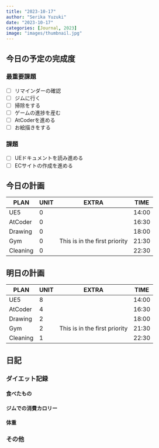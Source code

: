 ```yaml
---
title: "2023-10-17"
author: "Serika Yuzuki"
date: "2023-10-17"
categories: [Journal, 2023]
image: "images/thumbnail.jpg"
---
```


## 今日の予定の完成度

### 最重要課題

- [ ] リマインダーの確認
- [ ] ジムに行く
- [ ] 掃除をする
- [ ] ゲームの進捗を産む
- [ ] AtCoderを進める
- [ ] お絵描きをする

### 課題

- [ ] UEドキュメントを読み進める
- [ ] ECサイトの作成を進める

## 今日の計画

|   PLAN   | UNIT |             EXTRA             | TIME  |
| -------- | ---- | ----------------------------- | ----- |
| UE5      | 0    |                               | 14:00 |
| AtCoder  | 0    |                               | 16:30 |
| Drawing  | 0    |                               | 18:00 |
| Gym      | 0    | This is in the first priority | 21:30 |
| Cleaning | 0    |                               | 22:30 |

## 明日の計画

|   PLAN   | UNIT |             EXTRA             | TIME  |
| -------- | ---- | ----------------------------- | ----- |
| UE5      | 8    |                               | 14:00 |
| AtCoder  | 4    |                               | 16:30 |
| Drawing  | 2    |                               | 18:00 |
| Gym      | 2    | This is in the first priority | 21:30 |
| Cleaning | 1    |                               | 22:30 |

## 日記

### ダイエット記録

#### 食べたもの

#### ジムでの消費カロリー

#### 体重

### その他
